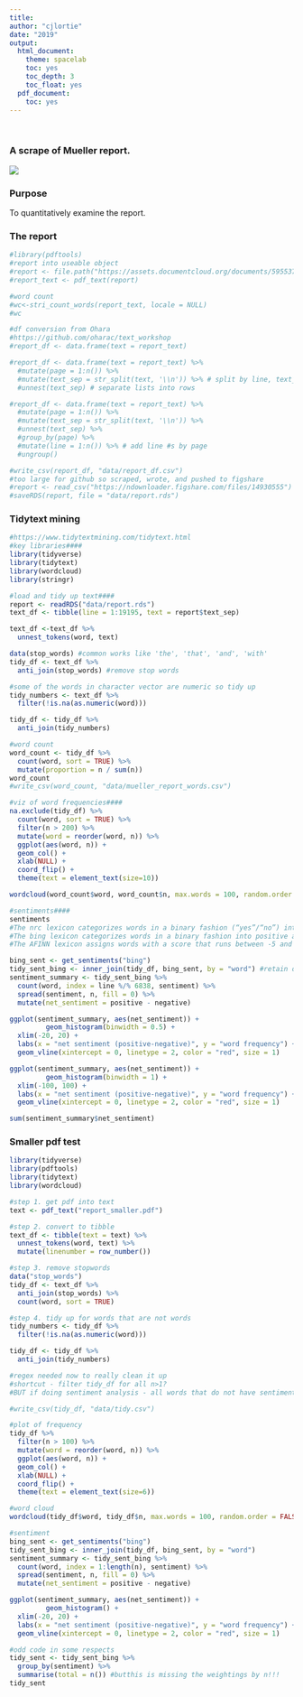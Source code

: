 ```yaml
---
title:
author: "cjlortie"
date: "2019"
output:
  html_document:
    theme: spacelab
    toc: yes
    toc_depth: 3
    toc_float: yes
  pdf_document:
    toc: yes
---
```

<br>  

### A scrape of Mueller report.  

![](./mr.jpeg)   

### Purpose
To quantitatively examine the report.  

### The report
```r
#library(pdftools)
#report into useable object
#report <- file.path("https://assets.documentcloud.org/documents/5955379/Redacted-Mueller-Report.pdf")
#report_text <- pdf_text(report)

#word count
#wc<-stri_count_words(report_text, locale = NULL)
#wc

#df conversion from Ohara
#https://github.com/oharac/text_workshop
#report_df <- data.frame(text = report_text) 

#report_df <- data.frame(text = report_text) %>%
  #mutate(page = 1:n()) %>%
  #mutate(text_sep = str_split(text, '\\n')) %>% # split by line, text_set=lists of lines 
  #unnest(text_sep) # separate lists into rows

#report_df <- data.frame(text = report_text) %>%
  #mutate(page = 1:n()) %>%
  #mutate(text_sep = str_split(text, '\\n')) %>%
  #unnest(text_sep) %>%
  #group_by(page) %>%
  #mutate(line = 1:n()) %>% # add line #s by page
  #ungroup()

#write_csv(report_df, "data/report_df.csv")
#too large for github so scraped, wrote, and pushed to figshare  
#report <- read_csv("https://ndownloader.figshare.com/files/14930555")
#saveRDS(report, file = "data/report.rds")

```

### Tidytext mining  
```r
#https://www.tidytextmining.com/tidytext.html
#key libraries####
library(tidyverse)
library(tidytext)
library(wordcloud)
library(stringr)

#load and tidy up text####
report <- readRDS("data/report.rds")
text_df <- tibble(line = 1:19195, text = report$text_sep)

text_df <-text_df %>%
  unnest_tokens(word, text)

data(stop_words) #common works like 'the', 'that', 'and', 'with'
tidy_df <- text_df %>%
  anti_join(stop_words) #remove stop words

#some of the words in character vector are numeric so tidy up
tidy_numbers <- text_df %>%
  filter(!is.na(as.numeric(word)))

tidy_df <- tidy_df %>%
  anti_join(tidy_numbers)

#word count
word_count <- tidy_df %>%
  count(word, sort = TRUE) %>%
  mutate(proportion = n / sum(n))
word_count
#write_csv(word_count, "data/mueller_report_words.csv")

#viz of word frequencies####
na.exclude(tidy_df) %>%
  count(word, sort = TRUE) %>%
  filter(n > 200) %>%
  mutate(word = reorder(word, n)) %>%
  ggplot(aes(word, n)) +
  geom_col() +
  xlab(NULL) +
  coord_flip() +
  theme(text = element_text(size=10))

wordcloud(word_count$word, word_count$n, max.words = 100, random.order = FALSE, scale = c(3, .7))

#sentiments####
sentiments
#The nrc lexicon categorizes words in a binary fashion (“yes”/“no”) into categories of positive, negative, anger, anticipation, disgust, fear, joy, sadness, surprise, and trust. 
#The bing lexicon categorizes words in a binary fashion into positive and negative categories. 
#The AFINN lexicon assigns words with a score that runs between -5 and 5, with negative scores indicating negative sentiment and positive scores indicating positive sentiment. 

bing_sent <- get_sentiments("bing")
tidy_sent_bing <- inner_join(tidy_df, bing_sent, by = "word") #retain only rows in both sets.
sentiment_summary <- tidy_sent_bing %>%
  count(word, index = line %/% 6838, sentiment) %>%
  spread(sentiment, n, fill = 0) %>%
  mutate(net_sentiment = positive - negative)

ggplot(sentiment_summary, aes(net_sentiment)) +
         geom_histogram(binwidth = 0.5) +
  xlim(-20, 20) +
  labs(x = "net sentiment (positive-negative)", y = "word frequency") +annotate("text", x=10, y=400, label= "net sentiment = -462") +
  geom_vline(xintercept = 0, linetype = 2, color = "red", size = 1)

ggplot(sentiment_summary, aes(net_sentiment)) +
         geom_histogram(binwidth = 1) +
  xlim(-100, 100) +
  labs(x = "net sentiment (positive-negative)", y = "word frequency") +annotate("text", x=50, y=400, label= "net sentiment = -462") +
  geom_vline(xintercept = 0, linetype = 2, color = "red", size = 1)

sum(sentiment_summary$net_sentiment)
```

### Smaller pdf test
```r
library(tidyverse)
library(pdftools)
library(tidytext)
library(wordcloud)

#step 1. get pdf into text
text <- pdf_text("report_smaller.pdf")

#step 2. convert to tibble
text_df <- tibble(text = text) %>%
  unnest_tokens(word, text) %>%
  mutate(linenumber = row_number())

#step 3. remove stopwords
data("stop_words")
tidy_df <- text_df %>%
  anti_join(stop_words) %>%
  count(word, sort = TRUE) 

#step 4. tidy up for words that are not words
tidy_numbers <- tidy_df %>%
  filter(!is.na(as.numeric(word)))

tidy_df <- tidy_df %>%
  anti_join(tidy_numbers)

#regex needed now to really clean it up
#shortcut - filter tidy_df for all n>1?
#BUT if doing sentiment analysis - all words that do not have sentiment assigned will be filtered out by anti_join

#write_csv(tidy_df, "data/tidy.csv")

#plot of frequency
tidy_df %>%
  filter(n > 100) %>%
  mutate(word = reorder(word, n)) %>%
  ggplot(aes(word, n)) +
  geom_col() +
  xlab(NULL) +
  coord_flip() +
  theme(text = element_text(size=6))

#word cloud
wordcloud(tidy_df$word, tidy_df$n, max.words = 100, random.order = FALSE, scale = c(3, .7))

#sentiment
bing_sent <- get_sentiments("bing")
tidy_sent_bing <- inner_join(tidy_df, bing_sent, by = "word")
sentiment_summary <- tidy_sent_bing %>%
  count(word, index = 1:length(n), sentiment) %>%
  spread(sentiment, n, fill = 0) %>%
  mutate(net_sentiment = positive - negative)

ggplot(sentiment_summary, aes(net_sentiment)) +
         geom_histogram() +
  xlim(-20, 20) +
  labs(x = "net sentiment (positive-negative)", y = "word frequency") +annotate("text", x=10, y=400, label= "net sentiment = -462") +
  geom_vline(xintercept = 0, linetype = 2, color = "red", size = 1)

#odd code in some respects
tidy_sent <- tidy_sent_bing %>%
  group_by(sentiment) %>%
  summarise(total = n()) #butthis is missing the weightings by n!!!
tidy_sent
```
